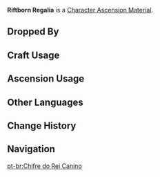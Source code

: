{{Item Infobox
|id          = 113030
|image       = Item Riftborn Regalia.png
|type        = Character Ascension Materials
|group       = Normal Boss Drops
|invCategory = Character Development Items
|rarity      = 4
|description = A broken horn that you obtained from defeating the [[Golden Wolflord|Wolflord]]. That said, it should not have left anything behind after your hunt.<br />Even a lord among the [[Riftwolves]] is nothing before monsters of a higher pedigree.<br />"[[Gold]]" mass-produced these malformed wolf packs almost as if by accident, like shrunken drawings on discarded sheets of paper, and the horns on this one represent its authority to command its dark brood to dissolve space itself.
|source1     = Dropped by Lv. 30+ [[Golden Wolflord]]s.
}}
'''Riftborn Regalia''' is a [[Character Ascension Material]].

==Dropped By==
{{Dropped By|level=30}}

==Craft Usage==
{{Craft Usage}}

==Ascension Usage==
{{Ascension Usage}}

==Other Languages==
{{Other Languages
|en      = Riftborn Regalia
|zhs     = 兽境王器
|zhs_rm  = Shòu Jìng Wáng Qì
|zht     = 獸境王器
|zht_rm  = Shòu Jìng Wáng Qì
|zh_tl   = Beast-Realm King's Vessel
|ja      = 獣域王器
|ja_rm   = Jouikiouki
|ja_tl   = Beast King Vessel
|ko      = 수계(獸界) 늑대왕의 그릇
|ko_rm   = Sugye Neukdaewang-ui Geureut
|ko_tl   = Beast-Realm Wolf King's Container
|es      = Cuerno del Rey Acechador
|es_tl   = Horn of the Lurker King
|fr      = Régalia de faille
|fr_tl   = Rift Regalia
|ru      = Эмблема Разрыва
|ru_tl   = Rift Emblem
|th      = Riftborn Regalia
|vi      = Sừng Vua Quái Cảnh
|vi_tl   = Horn of a King Monster
|de      = Gehörn des Wolfskönigs
|de_tl   = Antlers of the Wolf King
|id      = Riftborn Regalia
|pt      = Chifre do Rei Canino
|pt_tl   = Horn of the Canine King
}}

==Change History==
{{Change History|2.3}}

==Navigation==
{{Development Item Navbox|type=Character Materials}}

[[pt-br:Chifre do Rei Canino]]